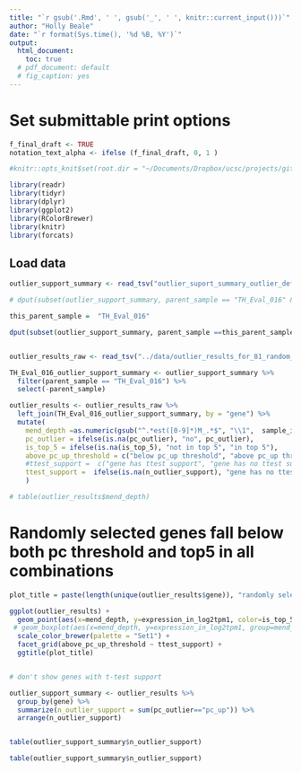 ```yaml
---
title: "`r gsub('.Rmd', ' ', gsub('_', ' ', knitr::current_input()))`"
author: "Holly Beale"
date: "`r format(Sys.time(), '%d %B, %Y')`"
output:
  html_document:
    toc: true
  # pdf_document: default
  # fig_caption: yes
---
```



# Set submittable print options

```r

f_final_draft <- TRUE
notation_text_alpha <- ifelse (f_final_draft, 0, 1 ) 

```


```r

#knitr::opts_knit$set(root.dir = "~/Documents/Dropbox/ucsc/projects/gitCode/calculations for umend_qc_publication/")

library(readr)
library(tidyr)
library(dplyr)
library(ggplot2)
library(RColorBrewer)
library(knitr)
library(forcats)

```

## Load data

```r

outlier_support_summary <- read_tsv("outlier_suport_summary_outlier_defines_disease_by_ttest_rs_3.tsv")

# dput(subset(outlier_support_summary, parent_sample == "TH_Eval_016" & n_outlier_support < 4)$gene)

this_parent_sample =  "TH_Eval_016"

dput(subset(outlier_support_summary, parent_sample ==this_parent_sample)$gene)


outlier_results_raw <- read_tsv("../data/outlier_results_for_81_random_upoutliers_seed_10.txt")

```

```r

TH_Eval_016_outlier_support_summary <- outlier_support_summary %>%
  filter(parent_sample == "TH_Eval_016") %>%
  select(-parent_sample)

outlier_results <- outlier_results_raw %>% 
  left_join(TH_Eval_016_outlier_support_summary, by = "gene") %>%
  mutate(
    mend_depth =as.numeric(gsub("^.*est([0-9]*)M_.*$", "\\1",  sample_id)),
    pc_outlier = ifelse(is.na(pc_outlier), "no", pc_outlier),
    is_top_5 = ifelse(is.na(is_top_5), "not in top 5", "in top 5"),
    above_pc_up_threshold = c("below pc_up threshold", "above pc_up threshold")[1+(expression_in_log2tpm1>pc_high)],
    #ttest_support =  c("gene has ttest support", "gene has no ttest support")[1+(n_outlier_support>3)]
    ttest_support =  ifelse(is.na(n_outlier_support), "gene has no ttest support", "gene has ttest support")
    )

# table(outlier_results$mend_depth)


```


# Randomly selected genes fall below both pc threshold and top5 in all combinations
```r

plot_title = paste(length(unique(outlier_results$gene)), "randomly selected outlier genes support in", this_parent_sample)

ggplot(outlier_results) + 
  geom_point(aes(x=mend_depth, y=expression_in_log2tpm1, color=is_top_5)) +
 # geom_boxplot(aes(x=mend_depth, y=expression_in_log2tpm1, group=mend_depth)) +
  scale_color_brewer(palette = "Set1") + 
  facet_grid(above_pc_up_threshold ~ ttest_support) +
  ggtitle(plot_title)


# don't show genes with t-test support

```
```r
outlier_support_summary <- outlier_results %>% 
  group_by(gene) %>%
  summarize(n_outlier_support = sum(pc_outlier=="pc_up")) %>%
  arrange(n_outlier_support)


table(outlier_support_summary$n_outlier_support)

table(outlier_support_summary$n_outlier_support)
```



